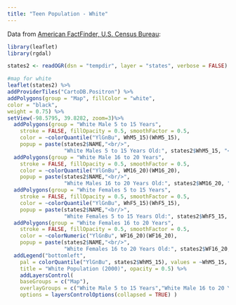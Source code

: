 ```yaml
---
title: "Teen Population - White"
---
```

Data from <a href = "https://factfinder.census.gov/faces/nav/jsf/pages/index.xhtml">American FactFinder, U.S. Census Bureau</a>:

```r

library(leaflet)
library(rgdal)

states2 <- readOGR(dsn = "tempdir", layer = "states", verbose = FALSE)

#map for white
leaflet(states2) %>%
addProviderTiles("CartoDB.Positron") %>%
addPolygons(group = "Map", fillColor = "white",
color = "black",
weight = 0.75) %>%
setView(-98.5795, 39.8282, zoom=3)%>%
  addPolygons(group = "White Male 5 to 15 Years",
    stroke = FALSE, fillOpacity = 0.5, smoothFactor = 0.5, 
    color = ~colorQuantile("YlGnBu", WhM5_15)(WhM5_15),
    popup = paste(states2$NAME,"<br/>",
                  "White Males 5 to 15 Years Old:", states2$WhM5_15, "<br/>"))%>% 
  addPolygons(group = "White Male 16 to 20 Years",
    stroke = FALSE, fillOpacity = 0.5, smoothFactor = 0.5, 
    color = ~colorQuantile("YlGnBu", WM16_20)(WM16_20),
    popup = paste(states2$NAME,"<br/>",
                  "White Males 16 to 20 Years Old:", states2$WM16_20, "<br/>"))%>%
  addPolygons(group = "White Females 5 to 15 Years",
    stroke = FALSE, fillOpacity = 0.5, smoothFactor = 0.5, 
    color = ~colorQuantile("YlGnBu", WhF5_15)(WhF5_15),
    popup = paste(states2$NAME,"<br/>",
                  "White Females 5 to 15 Years Old:", states2$WhF5_15, "<br/>"))%>%
  addPolygons(group = "White Females 16 to 20 Years",
    stroke = FALSE, fillOpacity = 0.5, smoothFactor = 0.5, 
    color = ~colorNumeric("YlGnBu", WF16_20)(WF16_20),
    popup = paste(states2$NAME,"<br/>",
                  "White Females 16 to 20 Years Old:", states2$WF16_20, "<br/>"))%>%
  addLegend("bottomleft", 
    pal = colorQuantile("YlGnBu", states2$WhM5_15), values = ~WhM5_15,
    title = "White Population (2000)", opacity = 0.5) %>%
    addLayersControl(
    baseGroups = c("Map"),
    overlayGroups = c("White Male 5 to 15 Years","White Male 16 to 20 Years", "White Females 5 to 15 Years", "White Females 16 to 20 Years"),
    options = layersControlOptions(collapsed = TRUE) )
```

